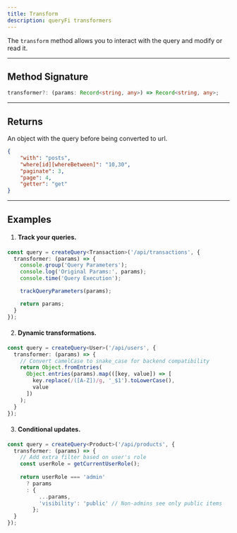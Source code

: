 ```yaml
---
title: Transform
description: queryFi transformers
---
```


The `transform` method allows you to interact with the query and modify or read it.

---

## Method Signature  

```typescript
transformer?: (params: Record<string, any>) => Record<string, any>;
```

---

## Returns

An object with the query before being converted to url.

```json
{
    "with": "posts",
    "where[id][whereBetween]": "10,30",
    "paginate": 3,
    "page": 4,
    "getter": "get"
}
```

---

## Examples

1. #### Track your queries.

```ts
const query = createQuery<Transaction>('/api/transactions', {
  transformer: (params) => {
    console.group('Query Parameters');
    console.log('Original Params:', params);
    console.time('Query Execution');

    trackQueryParameters(params);

    return params;
  }
});
```

2. #### Dynamic transformations.

```ts
const query = createQuery<User>('/api/users', {
  transformer: (params) => {
    // Convert camelCase to snake_case for backend compatibility
    return Object.fromEntries(
      Object.entries(params).map(([key, value]) => [
        key.replace(/([A-Z])/g, '_$1').toLowerCase(),
        value
      ])
    );
  }
});
```

3. #### Conditional updates.

```ts
const query = createQuery<Product>('/api/products', {
  transformer: (params) => {
    // Add extra filter based on user's role
    const userRole = getCurrentUserRole();
    
    return userRole === 'admin' 
      ? params 
      : {
          ...params,
          'visibility': 'public' // Non-admins see only public items
        };
  }
});
```